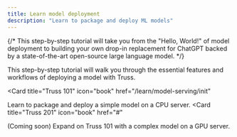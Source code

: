 ```yaml
---
title: Learn model deployment
description: "Learn to package and deploy ML models"
---
```


{/* This step-by-step tutorial will take you from the "Hello, World!" of model deployment to building your own drop-in replacement for ChatGPT backed by a state-of-the-art open-source large language model. */}

This step-by-step tutorial will walk you through the essential features and workflows of deploying a model with Truss.


<Card
  title="Truss 101"
  icon="book"
  href="/learn/model-serving/init"
>
  Learn to package and deploy a simple model on a CPU server.
</Card>
<Card
  title="Truss 201"
  icon="book"
  href="#"
>
  (Coming soon) Expand on Truss 101 with a complex model on a GPU server.
</Card>

<RequestExample>
</RequestExample>
